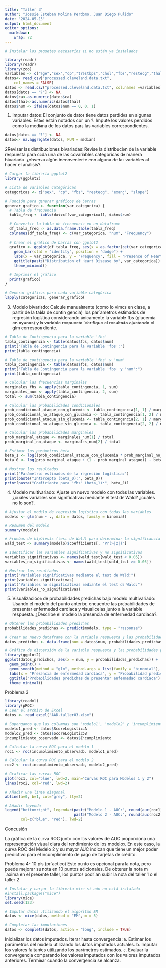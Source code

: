 ---
title: "Taller 3"
author: "Jossie Esteban Molina Perdomo, Juan Diego Pulido" 
date: "2024-05-16"
output: html_document
editor_options: 
  markdown: 
    wrap: 72
---

```{r}
# Instalar los paquetes necesarios si no están ya instalados

library(readr)
library(readr)
library(zoo)
variables <- c("age","sex","cp","trestbps","chol","fbs","restecg","thalach","exang","oldpeak","slope","ca","thal","num")
datos<- read_csv("processed.cleveland.data.txt", 
    col_names = FALSE)
datos <- read.csv("processed.cleveland.data.txt", col.names =variables)
datos[datos == "?"] <- NA
datos$ca<-as.numeric(datos$ca)
datos$thal<-as.numeric(datos$thal)
datos$num <- ifelse(datos$num == 0, 0, 1)
```

1.  Imputar datos: El conjunto de datos tiene datos perdidos en algunas
    variables. Estos están notados con un ?. Impute los valores perdidos
    como la mediana de los datos para las variables correspondientes.

```{r}
datos[datos == "?"] <- NA
datos<- na.aggregate(datos, FUN = median)

```

2Revisar las distribuciones bivariadas: Revise la distribución de la
variable respuesta para cada una de las covariables categoricas de
manera bivariada. ¿observa algún inconveniente con alguna de las
variables al hacer el análisis?.

```{r}
# Cargar la librería ggplot2
library(ggplot2)

# Lista de variables categóricas
categoricas <- c("sex", "cp", "fbs", "restecg", "exang", "slope")

# Función para generar gráficos de barras
generar_grafico <- function(var_categorica) {
  # Tabla de frecuencia
  tabla_freq <- table(datos[[var_categorica]], datos$num)
  
  # Convertir la tabla de frecuencia en un dataframe
  df_tabla_freq <- as.data.frame.table(tabla_freq)
  colnames(df_tabla_freq) <- c(var_categorica, "num", "Frequency")
  
  # Crear el gráfico de barras con ggplot2
  grafico <- ggplot(df_tabla_freq, aes(x = as.factor(get(var_categorica)), y = Frequency, fill = as.factor(num))) +
    geom_bar(stat = "identity", position = "dodge") +
    labs(x = var_categorica, y = "Frequency", fill = "Presence of Heart Disease") +
    ggtitle(paste("Distribution of Heart Disease by", var_categorica)) +
    theme_minimal()
  
  # Imprimir el gráfico
  print(grafico)
}

# Generar gráficos para cada variable categórica
lapply(categoricas, generar_grafico)

```

3.  Modelo bivariado: Calcule manualmente (como lo vimos en clase, a
    partir de la tabla de contin gencia), los par´ametros estimados de
    regresión logística considerando únicamente la variable fbs
    (glucemia en ayunas) y la variable respuesta. Verifique el resultado
    ajustando el glm correspon diente.

```{r}
# Tabla de Contingencia para la variable 'fbs'
tabla_contingencia <- table(datos$fbs, datos$num)
print("Tabla de Contingencia para la variable 'fbs':")
print(tabla_contingencia)

```

```{r}
# Tabla de contingencia para la variable 'fbs' y 'num'
tabla_contingencia <- table(datos$fbs, datos$num)
print("Tabla de Contingencia para la variable 'fbs' y 'num':")
print(tabla_contingencia)

# Calcular las frecuencias marginales
marginales_fbs <- apply(tabla_contingencia, 1, sum)
marginales_num <- apply(tabla_contingencia, 2, sum)
total <- sum(tabla_contingencia)

# Calcular las probabilidades condicionales
prob_condicional_ataque_con_glucemia <- tabla_contingencia[1, 1] / marginales_fbs[1]
prob_condicional_no_ataque_con_glucemia <- tabla_contingencia[1, 2] / marginales_fbs[1]
prob_condicional_ataque_sin_glucemia <- tabla_contingencia[2, 1] / marginales_fbs[2]
prob_condicional_no_ataque_sin_glucemia <- tabla_contingencia[2, 2] / marginales_fbs[2]

# Calcular las probabilidades marginales
prob_marginal_ataque <- marginales_num[1] / total
prob_marginal_no_ataque <- marginales_num[2] / total

# Estimar los parámetros beta
beta_1 <- log((prob_condicional_ataque_con_glucemia * prob_marginal_no_ataque) / (prob_condicional_ataque_sin_glucemia * prob_marginal_ataque))
beta_0 <- log(prob_marginal_ataque / (1 - prob_marginal_ataque)) - beta_1 * log(prob_marginal_no_ataque / (1 - prob_marginal_no_ataque))

# Mostrar los resultados
print("Parámetros estimados de la regresión logística:")
print(paste("Intercepto (beta_0):", beta_0))
print(paste("Coeficiente para 'fbs' (beta_1):", beta_1))


```

4.  Modelo multivariado: Ajuste un nuevo modelo con todas las variables.
    ¿cuáles variables son significativas mediante el test de Wald?
    ¿cuáles no lo son?.

```{r}
# Ajustar el modelo de regresión logística con todas las variables
modelo <- glm(num ~ ., data = datos, family = binomial)

# Resumen del modelo
summary(modelo)

# Pruebas de hipótesis (test de Wald) para determinar la significancia de cada coeficiente
wald_test <- summary(modelo)$coefficients[, "Pr(>|z|)"]

# Identificar las variables significativas y no significativas
variables_significativas <- names(wald_test[wald_test < 0.05])
variables_no_significativas <- names(wald_test[wald_test >= 0.05])

# Mostrar los resultados
print("Variables significativas mediante el test de Wald:")
print(variables_significativas)
print("Variables no significativas mediante el test de Wald:")
print(variables_no_significativas)

```

5.  Visualizacióon de probabilidades predichas bajo modelo multivariado:
    Usando el modelo del punto anterior, encuentre las probabilidades de
    presentar enfermedad cardiaca y visualicelas junto a la variable
    respuesta. ¿Describe el modelo la presencia de enfermedad cardiaca?.

```{r}
# Obtener las probabilidades predichas
probabilidades_predichas <- predict(modelo, type = "response")

# Crear un nuevo dataframe con la variable respuesta y las probabilidades predichas
datos_predichos <- data.frame(num = datos$num, probabilidades_predichas)

# Gráfico de dispersión de la variable respuesta y las probabilidades predichas
library(ggplot2)
ggplot(datos_predichos, aes(x = num, y = probabilidades_predichas)) +
  geom_point() +
  geom_smooth(method = "glm", method.args = list(family = "binomial"), se = FALSE) +
  labs(x = "Presencia de enfermedad cardíaca", y = "Probabilidad predicha") +
  ggtitle("Probabilidades predichas de presentar enfermedad cardíaca") +
  theme_minimal()

```

Problema 3

```{r}
library(readxl)
library(pROC)
# Leer el archivo de Excel
datos <- read_excel("AAD-taller03.xlsx")

# Supongamos que las columnas son 'modelo1', 'modelo2' y 'incumplimiento_observado'
modelo1_pred <- datos$ScoreLogisticoA
modelo2_pred <- datos$ScoreLogisticoB
incumplimiento_observado <- datos$Incumplimiento

# Calcular la curva ROC para el modelo 1
roc1 <- roc(incumplimiento_observado, modelo1_pred)

# Calcular la curva ROC para el modelo 2
roc2 <- roc(incumplimiento_observado, modelo2_pred)

# Graficar las curvas ROC
plot(roc1, col="blue", lwd=2, main="Curvas ROC para Modelos 1 y 2")
lines(roc2, col="red", lwd=2)

# Añadir una línea diagonal
abline(a=0, b=1, col="grey", lty=2)

# Añadir leyenda
legend("bottomright", legend=c(paste("Modelo 1 - AUC:", round(auc(roc1), 2)), 
                               paste("Modelo 2 - AUC:", round(auc(roc2), 2))), 
       col=c("blue", "red"), lwd=2)
```

Concusión

La gráfica de la curva ROC junto con los valores de AUC proporciona una
representación visual clara del rendimiento de los modelos. En este
caso, la curva ROC del Modelo 2 y su mayor AUC indican que tiene un
mejor poder predictivo para el incumplimiento de pago de tarjetas de
crédito.

Problema 4- 10 pts (pr´actico) Este punto es opcional para la nota, pero
puede mejorar su nota en 10 puntos adicionales. De obtener la nota
m´axima en el presente taller, los puntos podr´an subir la nota del
taller 1 o el taller 2

```{r}
# Instalar y cargar la librería mice si aún no está instalada
#install.packages("mice")
library(mice)
set.seed(123)

# Imputar datos utilizando el algoritmo EM
datos <- mice(datos, method = "EM", m = 5)

# Completar las imputaciones
datos <- complete(datos, action = "long", include = TRUE)

```

Inicializar los datos imputados. Iterar hasta convergencia: a. Estimar
los parámetros del modelo utilizando los datos imputados actuales. b.
Imputar los valores faltantes utilizando los parámetros estimados. c.
Evaluar la convergencia comparando los valores imputados con los valores
imputados anteriores. Terminar cuando la convergencia se alcanza.

